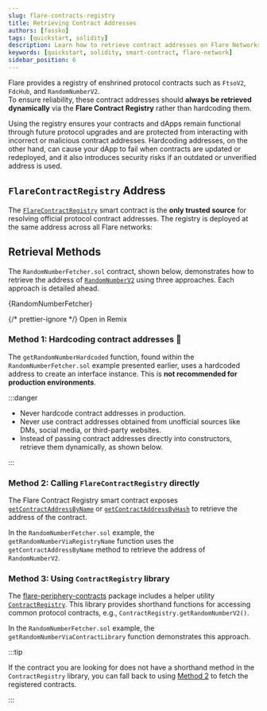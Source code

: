 ```yaml
---
slug: flare-contracts-registry
title: Retrieving Contract Addresses
authors: [fassko]
tags: [quickstart, solidity]
description: Learn how to retrieve contract addresses on Flare Networks
keywords: [quickstart, solidity, smart-contract, flare-network]
sidebar_position: 6
---
```





Flare provides a registry of enshrined protocol contracts such as `FtsoV2`, `FdcHub`, and `RandomNumberV2`.  
To ensure reliability, these contract addresses should **always be retrieved dynamically** via the **Flare Contract Registry** rather than hardcoding them.

Using the registry ensures your contracts and dApps remain functional through future protocol upgrades and are protected from interacting with incorrect or malicious contract addresses.
Hardcoding addresses, on the other hand, can cause your dApp to fail when contracts are updated or redeployed, and it also introduces security risks if an outdated or unverified address is used.

## `FlareContractRegistry` Address

The [`FlareContractRegistry`](/network/solidity-reference/IFlareContractRegistry) smart contract is the **only trusted source** for resolving official protocol contract addresses.
The registry is deployed at the same address across all Flare networks:

<Tabs block>
  <TabItem value="flare" label="Flare Mainnet" default>
    <SolidityReference
      network="FlareMainnet"
      contractNames={contracts}
      renderAbi={false}
    />
  </TabItem>
  <TabItem value="coston2" label="Flare Testnet Coston2">
    <SolidityReference
      network="FlareTestnetCoston2"
      contractNames={contracts}
      renderAbi={false}
    />
  </TabItem>
  <TabItem value="songbird" label="Songbird Canary-Network">
    <SolidityReference
      network="SongbirdCanaryNetwork"
      contractNames={contracts}
      renderAbi={false}
    />
  </TabItem>
  <TabItem value="coston" label="Songbird Testnet Coston">
    <SolidityReference
      network="SongbirdTestnetCoston"
      contractNames={contracts}
      renderAbi={false}
    />
  </TabItem>
</Tabs>

## Retrieval Methods

The `RandomNumberFetcher.sol` contract, shown below, demonstrates how to retrieve the address of [`RandomNumberV2`](/network/solidity-reference/RandomNumberV2Interface) using three approaches.
Each approach is detailed ahead.

<CodeBlock language="solidity" title="contracts/RandomNumberFetcher.sol">
  {RandomNumberFetcher}
</CodeBlock>

{/* prettier-ignore */}
<Remix fileName="RandomNumberFetcher.sol">Open in Remix</Remix>

### Method 1: Hardcoding contract addresses 🔴

The `getRandomNumberHardcoded` function, found within the `RandomNumberFetcher.sol` example presented earlier, uses a hardcoded address to create an interface instance.
This is **not recommended for production environments**.

:::danger

- Never hardcode contract addresses in production.
- Never use contract addresses obtained from unofficial sources like DMs, social media, or third-party websites.
- Instead of passing contract addresses directly into constructors, retrieve them dynamically, as shown below.

:::

### Method 2: Calling `FlareContractRegistry` directly

The Flare Contract Registry smart contract exposes [`getContractAddressByName`](/network/solidity-reference/IFlareContractRegistry#getcontractaddressbyname) or [`getContractAddressByHash`](/network/solidity-reference/IFlareContractRegistry#getcontractaddressbyhash) to retrieve the address of the contract.

In the `RandomNumberFetcher.sol` example, the `getRandomNumberViaRegistryName` function uses the `getContractAddressByName` method to retrieve the address of `RandomNumberV2`.

### Method 3: Using `ContractRegistry` library

The [flare-periphery-contracts](https://www.npmjs.com/package/@flarenetwork/flare-periphery-contracts) package includes a helper utility [`ContractRegistry`](https://github.com/flare-foundation/flare-solidity-periphery-package-mirror/blob/master/flare/ContractRegistry.sol).
This library provides shorthand functions for accessing common protocol contracts, e.g., `ContractRegistry.getRandomNumberV2()`.

In the `RandomNumberFetcher.sol` example, the `getRandomNumberViaContractLibrary` function demonstrates this approach.

:::tip

If the contract you are looking for does not have a shorthand method in the `ContractRegistry` library, you can fall back to using [Method 2](#method-2-calling-flarecontractregistry-directly) to fetch the registered contracts.

:::
